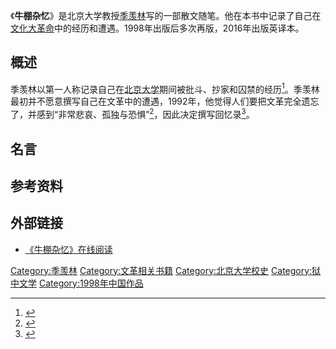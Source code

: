 《'''牛棚杂忆'''》是北京大学教授[[季羡林|季羡林]]写的一部散文随笔。他在本书中记录了自己在[[文化大革命|文化大革命]]中的经历和遭遇。1998年出版后多次再版，2016年出版英译本。

==概述 ==
季羡林以第一人称记录自己在[[北京大学|北京大学]]期间被批斗、抄家和囚禁的经历<ref>{{Cite book|title=金融的真相|last=贺江兵著|first=|publisher=北京：[[中华工商联合出版社|中华工商联合出版社]]|year=2014.11|isbn=|location=|pages=371-372}}</ref>。季羡林最初并不愿意撰写自己在文革中的遭遇，1992年，他觉得人们要把文革完全遗忘了，并感到“非常悲哀、孤独与恐惧”<ref>{{Cite book|title=人中麟风 季羡林|url=https://archive.org/details/renzhonglinfengj0000lian|last=梁志刚著|first=|publisher=北京：[[东方出版社|东方出版社]]|year=2009.04|isbn=978-7-5060-3416-6|location=|pages=[https://archive.org/details/renzhonglinfengj0000lian/page/231 231]}}</ref>，因此决定撰写回忆录<ref>{{Cite book|title=中国当代杂文二百家 1949-2009 3|last=刘成信，李君，王芳编选|first=|publisher=长春：[[吉林人民出版社|吉林人民出版社]]|year=2012.11|isbn=978-7-206-06184-4|location=|pages=518}}</ref>。

== 名言 ==
{{Cquote|现在人们有时候骂人为‘畜生’，我觉得这是对畜生的污蔑。畜生吃人，因为它饿。它不会说谎，不会耍刁，决不会先讲上一大篇必须吃人的道理，旁征博引，洋洋洒洒，然后才张嘴吃人。而人则不然。<ref>{{Cite book|title=中国现当代文学论集|last=谢昭新，张宝明主编|first=|publisher=合肥：安徽人民出版社|year=2006.10|isbn=7-212-02979-3|location=|pages=435}}</ref><ref>{{Cite book|title=突围与回归 新时期散文思维艺术|last=李伟著|first=|publisher=西安：陕西人民出版社|year=2007.05|isbn=7-224-08065-9|location=|pages=128}}</ref>}}
==参考资料==
{{reflist|2}}

== 外部链接 ==
*[http://www.shuku.net/novels/wenge/niupeng/niupeng.html 《牛棚杂忆》在线阅读] {{Wayback|url=http://www.shuku.net/novels/wenge/niupeng/niupeng.html |date=20120111115151 }}

{{文革题材作品|nocat}}
[[Category:季羡林|Category:季羡林]]
[[Category:文革相关书籍|Category:文革相关书籍]]
[[Category:北京大学校史|Category:北京大学校史]]
[[Category:狱中文学|Category:狱中文学]]
[[Category:1998年中国作品|Category:1998年中国作品]]